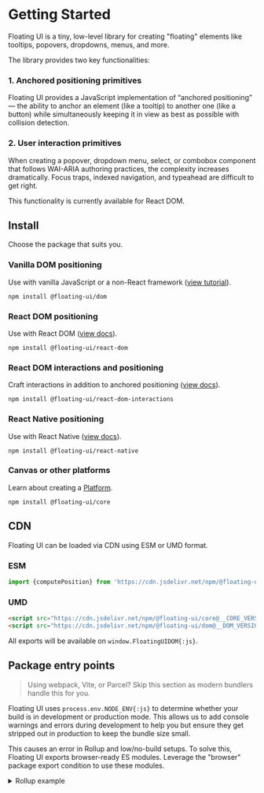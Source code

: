 # Getting Started

Floating UI is a tiny, low-level library for creating "floating"
elements like tooltips, popovers, dropdowns, menus, and more.

The library provides two key functionalities:

### 1. Anchored positioning primitives

Floating UI provides a JavaScript implementation of “anchored
positioning” — the ability to anchor an element (like a tooltip)
to another one (like a button) while simultaneously keeping it in
view as best as possible with collision detection.

### 2. User interaction primitives

When creating a popover, dropdown menu, select, or combobox
component that follows WAI-ARIA authoring practices, the
complexity increases dramatically. Focus traps, indexed
navigation, and typeahead are difficult to get right.

This functionality is currently available for React DOM.

## Install

Choose the package that suits you.

### Vanilla DOM positioning

Use with vanilla JavaScript or a non-React framework
([view tutorial](/docs/tutorial)).

```shell
npm install @floating-ui/dom
```

### React DOM positioning

Use with React DOM ([view docs](/docs/react-dom)).

```shell
npm install @floating-ui/react-dom
```

### React DOM interactions and positioning

Craft interactions in addition to anchored positioning
([view docs](/docs/react-dom-interactions)).

```shell
npm install @floating-ui/react-dom-interactions
```

### React Native positioning

Use with React Native ([view docs](/docs/react-native)).

```shell
npm install @floating-ui/react-native
```

### Canvas or other platforms

Learn about creating a [Platform](/docs/platform).

```shell
npm install @floating-ui/core
```

## CDN

Floating UI can be loaded via CDN using ESM or UMD format.

### ESM

```js
import {computePosition} from 'https://cdn.jsdelivr.net/npm/@floating-ui/dom@__DOM_VERSION__/+esm';
```

### UMD

```html
<script src="https://cdn.jsdelivr.net/npm/@floating-ui/core@__CORE_VERSION__"></script>
<script src="https://cdn.jsdelivr.net/npm/@floating-ui/dom@__DOM_VERSION__"></script>
```

All exports will be available on `window.FloatingUIDOM{:js}`.

## Package entry points

> Using webpack, Vite, or Parcel? Skip this section as modern
> bundlers handle this for you.

Floating UI uses `process.env.NODE_ENV{:js}` to determine whether
your build is in development or production mode. This allows us
to add console warnings and errors during development to help you
but ensure they get stripped out in production to keep the bundle
size small.

This causes an error in Rollup and low/no-build setups. To solve
this, Floating UI exports browser-ready ES modules. Leverage the
"browser" package export condition to use these modules.

<details>
  <summary>Rollup example</summary>

The `browser{:.objectKey}` option in the `nodeResolve(){:js}`
plugin will select browser versions of packages if available.

```js
import {nodeResolve} from '@rollup/plugin-node-resolve';

export default {
  // ...
  plugins: [
    nodeResolve({
      browser: true,

      // Add this line for development config, omit for
      // production config
      exportConditions: ['development'],
    }),
  ],
};
```

You may alternatively use the
[replace](https://www.npmjs.com/package/@rollup/plugin-replace)
plugin:

```js
export default {
  // ...
  plugins: [
    replace({
      'process.env.NODE_ENV': JSON.stringify('production'),
    }),
  ],
};
```

</details>
